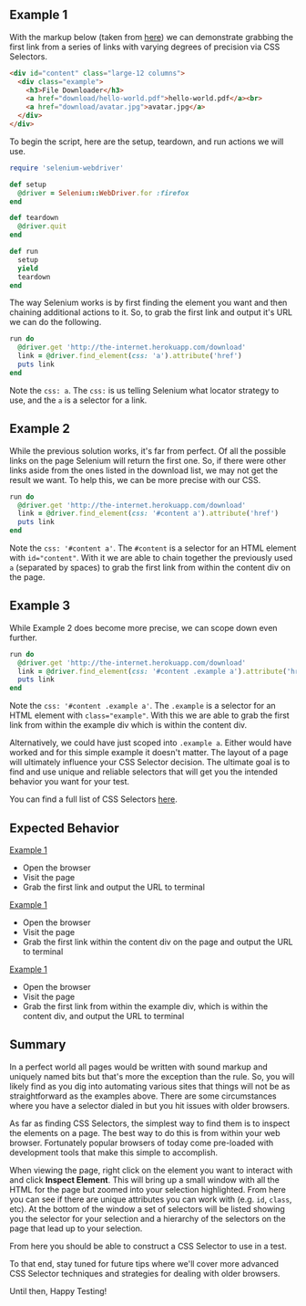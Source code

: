 ## Example 1

With the markup below (taken from [here](http://the-internet.herokuapp.com/download)) we can demonstrate grabbing the first link from a series of links with varying degrees of precision via CSS Selectors.

```html
<div id="content" class="large-12 columns">
  <div class="example">
    <h3>File Downloader</h3>
    <a href="download/hello-world.pdf">hello-world.pdf</a><br>
    <a href="download/avatar.jpg">avatar.jpg</a>
  </div>
</div>
```

To begin the script, here are the setup, teardown, and run actions we will use.

```ruby
require 'selenium-webdriver'

def setup
  @driver = Selenium::WebDriver.for :firefox
end

def teardown
  @driver.quit
end

def run
  setup
  yield
  teardown
end
```

The way Selenium works is by first finding the element you want and then chaining additional actions to it. So, to grab the first link and output it's URL we can do the following.

```ruby
run do
  @driver.get 'http://the-internet.herokuapp.com/download'
  link = @driver.find_element(css: 'a').attribute('href')
  puts link
end
```

Note the `css: a`. The `css:` is us telling Selenium what locator strategy to use, and the `a` is a selector for a link.

## Example 2

While the previous solution works, it's far from perfect. Of all the possible links on the page Selenium will return the first one. So, if there were other links aside from the ones listed in the download list, we may not get the result we want. To help this, we can be more precise with our CSS.

```ruby
run do
  @driver.get 'http://the-internet.herokuapp.com/download'
  link = @driver.find_element(css: '#content a').attribute('href')
  puts link
end
```
Note the `css: '#content a'`. The `#content` is a selector for an HTML element with `id="content"`. With it we are able to chain together the previously used `a` (separated by spaces) to grab the first link from within the content div on the page.

## Example 3

While Example 2 does become more precise, we can scope down even further.

```ruby
run do
  @driver.get 'http://the-internet.herokuapp.com/download'
  link = @driver.find_element(css: '#content .example a').attribute('href')
  puts link
end
```

Note the `css: '#content .example a'`. The `.example` is a selector for an HTML element with `class="example"`. With this we are able to grab the first link from within the example div which is within the content div.

Alternatively, we could have just scoped into `.example a`. Either would have worked and for this simple example it doesn't matter. The layout of a page will ultimately influence your CSS Selector decision. The ultimate goal is to find and use unique and reliable selectors that will get you the intended behavior you want for your test.

You can find a full list of CSS Selectors [here](http://www.w3schools.com/cssref/css_selectors.asp).

## Expected Behavior

<u>Example 1</u>

+ Open the browser
+ Visit the page
+ Grab the first link and output the URL to terminal

<u>Example 1</u>

+ Open the browser
+ Visit the page
+ Grab the first link within the content div on the page and output the URL to terminal

<u>Example 1</u>

+ Open the browser
+ Visit the page
+ Grab the first link from within the example div, which is within the content div, and output the URL to terminal


## Summary

In a perfect world all pages would be written with sound markup and uniquely named bits but that's more the exception than the rule. So, you will likely find as you dig into automating various sites that things will not be as straightforward as the examples above. There are some circumstances where you have a selector dialed in but you hit issues with older browsers.

As far as finding CSS Selectors, the simplest way to find them is to inspect the elements on a page. The best way to do this is from within your web browser. Fortunately popular browsers of today come pre-loaded with development tools that make this simple to accomplish.

When viewing the page, right click on the element you want to interact with and click __Inspect Element__. This will bring up a small window with all the HTML for the page but zoomed into your selection highlighted. From here you can see if there are unique attributes you can work with (e.g. `id`, `class`, etc). At the bottom of the window a set of selectors will be listed showing you the selector for your selection and a hierarchy of the selectors on the page that lead up to your selection.

From here you should be able to construct a CSS Selector to use in a test.

To that end, stay tuned for future tips where we'll cover more advanced CSS Selector techniques and strategies for dealing with older browsers.

Until then, Happy Testing!